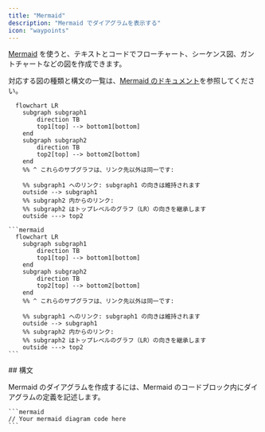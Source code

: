 ```yaml
---
title: "Mermaid"
description: "Mermaid でダイアグラムを表示する"
icon: "waypoints"
---
```


[Mermaid](https://mermaid.js.org/) を使うと、テキストとコードでフローチャート、シーケンス図、ガントチャートなどの図を作成できます。

対応する図の種類と構文の一覧は、[Mermaid のドキュメント](https://mermaid.js.org/intro/)を参照してください。

```mermaid
  flowchart LR
    subgraph subgraph1
        direction TB
        top1[top] --> bottom1[bottom]
    end
    subgraph subgraph2
        direction TB
        top2[top] --> bottom2[bottom]
    end
    %% ^ これらのサブグラフは、リンク先以外は同一です:

    %% subgraph1 へのリンク: subgraph1 の向きは維持されます
    outside --> subgraph1
    %% subgraph2 内からのリンク:
    %% subgraph2 はトップレベルのグラフ（LR）の向きを継承します
    outside ---> top2
```

````mdx Mermaid フローチャートの例
```mermaid
  flowchart LR
    subgraph subgraph1
        direction TB
        top1[top] --> bottom1[bottom]
    end
    subgraph subgraph2
        direction TB
        top2[top] --> bottom2[bottom]
    end
    %% ^ これらのサブグラフは、リンク先以外は同一です:

    %% subgraph1 へのリンク: subgraph1 の向きは維持されます
    outside --> subgraph1
    %% subgraph2 内からのリンク:
    %% subgraph2 はトップレベルのグラフ（LR）の向きを継承します
    outside ---> top2
```
````

<div id="syntax">
  ## 構文
</div>

Mermaid のダイアグラムを作成するには、Mermaid のコードブロック内にダイアグラムの定義を記述します。

````mdx
```mermaid
// Your mermaid diagram code here
```
````